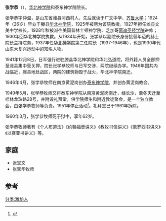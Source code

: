'''张学恭'''（{{bd|1898年||1960年|3月}}），[[华北神学院|华北神学院]]和泰东神学院院长。

张学恭字仲温，是山东省潍县河西村人，先后就读于广文中学、[[齐鲁大学|齐鲁大学]]；1924年（26岁）毕业于滕县[[华北神学院|华北神学院]]，1925年被聘为该院教授。1927年担任潍县文美中学校长。1928年秋被派往美国普林士顿神学院、芝加哥[[慕迪圣经学院|慕迪圣经学院]]进修；1930年回华北神学院执教。从1934年开始，张学恭以副院长身份接替年迈的赫士院长主持院务，1937年任[[华北神学院|华北神学院]]第二任院长（1937-1946年），也是1930年代山东大复兴运动中的知名人物。

1941年12月8日，日军强行进驻滕县华北神学院和华北弘道院，将外籍人员全部押至潍县集中营关押，院长张学恭牧师与日军交涉，两院继续办学。1946年国共内战临近，滕县地处战区，两院的建筑物毁于战火，华北神学院南迁。

1946年4月，张学恭牧师在南京黄泥岗创办[[泰东神学院|泰东神学院]]，并创办黄泥岗教会。

1949年5月，张学恭牧师又将泰东神学院从南京黄泥岗南迁，经长沙，至冬天迁至桂林龙珠路28号，并附设礼拜堂，供学院师生和附近教徒聚会，是一个独立教会，由张学恭牧师等负责。1951年停止活动<ref>{{Cite web |url=http://lib.gxdfz.org.cn/view-b10-341.html |title=桂林市志(下) |access-date=2021-03-25 |archive-date=2021-12-06 |archive-url=https://web.archive.org/web/20211206163001/http://lib.gxdfz.org.cn/view-b10-341.html }}</ref>。礼拜堂已于1961年拆除。

1960年3月，张学恭牧师死于狱中，享年62岁。

张学恭牧师著有《个人布道法》《约翰福音讲义》《教牧书信讲义》《歌罗西书讲义》《以赛亚书讲义》等。

==家庭==
*张宝文
*张宝华牧师

==参考==

[[分类:潍坊人|分类:潍坊人]]